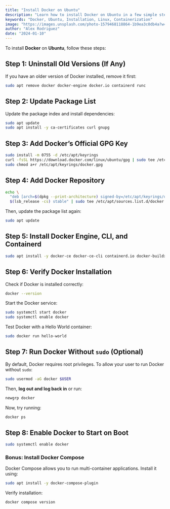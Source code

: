 ```yaml
---
title: "Install Docker on Ubuntu"
description: "Learn how to install Docker on Ubuntu in a few simple steps."
keywords: "Docker, Ubuntu, Installation, Linux, Containerization"
image: "https://images.unsplash.com/photo-1579468118864-1b9ea3c0db4a?w=800&h=400&fit=crop"
author: "Alex Rodriguez"
date: "2024-01-10"
---
```


To install **Docker** on **Ubuntu**, follow these steps:

## **Step 1: Uninstall Old Versions (If Any)**

If you have an older version of Docker installed, remove it first:

```sh
sudo apt remove docker docker-engine docker.io containerd runc
```

## **Step 2: Update Package List**

Update the package index and install dependencies:

```sh
sudo apt update
sudo apt install -y ca-certificates curl gnupg
```

## **Step 3: Add Docker’s Official GPG Key**

```sh
sudo install -m 0755 -d /etc/apt/keyrings
curl -fsSL https://download.docker.com/linux/ubuntu/gpg | sudo tee /etc/apt/keyrings/docker.gpg > /dev/null
sudo chmod a+r /etc/apt/keyrings/docker.gpg
```

## **Step 4: Add Docker Repository**

```sh
echo \
  "deb [arch=$(dpkg --print-architecture) signed-by=/etc/apt/keyrings/docker.gpg] https://download.docker.com/linux/ubuntu \
  $(lsb_release -cs) stable" | sudo tee /etc/apt/sources.list.d/docker.list > /dev/null
```

Then, update the package list again:

```sh
sudo apt update
```

## **Step 5: Install Docker Engine, CLI, and Containerd**

```sh
sudo apt install -y docker-ce docker-ce-cli containerd.io docker-buildx-plugin docker-compose-plugin
```

## **Step 6: Verify Docker Installation**

Check if Docker is installed correctly:

```sh
docker --version
```

Start the Docker service:

```sh
sudo systemctl start docker
sudo systemctl enable docker
```

Test Docker with a Hello World container:

```sh
sudo docker run hello-world
```

## **Step 7: Run Docker Without `sudo` (Optional)**

By default, Docker requires root privileges. To allow your user to run Docker without `sudo`:

```sh
sudo usermod -aG docker $USER
```

Then, **log out and log back in** or run:

```sh
newgrp docker
```

Now, try running:

```sh
docker ps
```

## **Step 8: Enable Docker to Start on Boot**

```sh
sudo systemctl enable docker
```

### **Bonus: Install Docker Compose**

Docker Compose allows you to run multi-container applications. Install it using:

```sh
sudo apt install -y docker-compose-plugin
```

Verify installation:

```sh
docker compose version
```
